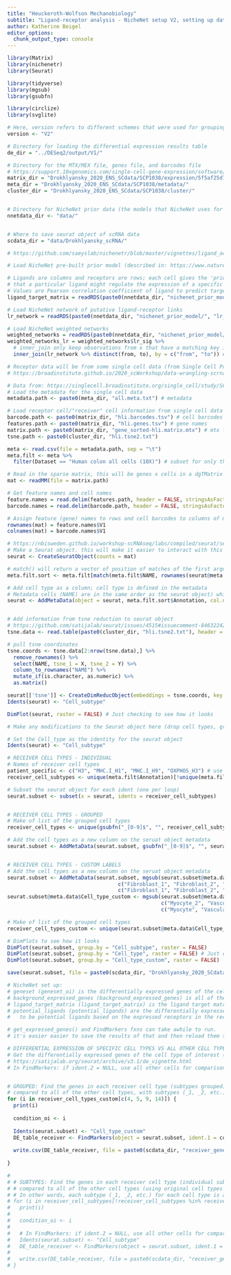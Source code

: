 ```yaml
---
title: "Heuckeroth-Wolfson Mechanobiology"
subtitle: "Ligand-receptor analysis - NicheNet setup V2, setting up data for receiver cells (Drokhlyansky et al. 2020)"
author: Katherine Beigel
editor_options: 
  chunk_output_type: console
---
```



```r

library(Matrix)
library(nichenetr)
library(Seurat)

library(tidyverse)
library(mgsub)
library(gsubfn)

library(circlize)
library(svglite)

```

```r

# Here, version refers to different schemes that were used for grouping and renaming the Drokhlyansky data
version <- "V2"

# Directory for loading the differential expression results table
de_dir = "../DESeq2/output/V1/"

# Directory for the MTX/MEX file, genes file, and barcodes file
# https://support.10xgenomics.com/single-cell-gene-expression/software/pipelines/latest/output/matrices#r-load-mat
matrix_dir = "Drokhlyansky_2020_ENS_SCdata/SCP1038/expression/5f5af25d771a5b0dbe65cf67/"
meta_dir = "Drokhlyansky_2020_ENS_SCdata/SCP1038/metadata/"
cluster_dir = "Drokhlyansky_2020_ENS_SCdata/SCP1038/cluster/"


# Directory for NicheNet prior data (the models that NicheNet uses for ligand-receptor and ligand-target analyses)
nnetdata_dir <- "data/"


# Where to save seurat object of scRNA data
scdata_dir = "data/Drokhlyansky_scRNA/"


```

```r
# https://github.com/saeyslab/nichenetr/blob/master/vignettes/ligand_activity_geneset.md

# Load NicheNet pre-built prior model (described in: https://www.nature.com/articles/s41592-019-0667-5)

# Ligands are columns and receptors are rows; each cell gives the 'prior potential'
# that a particular ligand might regulate the expression of a specific target gene
# Values are Pearson correlation coefficient of ligand to predict target genes
ligand_target_matrix = readRDS(paste0(nnetdata_dir, "nichenet_prior_model/", "ligand_target_matrix.rds"))

# Load NicheNet network of putative ligand-receptor links
lr_network = readRDS(paste0(nnetdata_dir, "nichenet_prior_model/", "lr_network.rds"))

# Load NicheNet weighted networks
weighted_networks = readRDS(paste0(nnetdata_dir, "nichenet_prior_model/", "weighted_networks.rds"))
weighted_networks_lr = weighted_networks$lr_sig %>%
  # inner_join only keep observations from x that have a matching key in y, distinct keeps only unique rows
  inner_join(lr_network %>% distinct(from, to), by = c("from", "to")) # interactions and their weights in the ligand-receptor + signaling network

```


```r

# Receptor data will be from some single cell data (from Single Cell Portal)
# https://broadinstitute.github.io/2020_scWorkshop/data-wrangling-scrnaseq.html

# Data from: https://singlecell.broadinstitute.org/single_cell/study/SCP1038/
# Load the metadata for the single cell data
metadata.path <- paste0(meta_dir, "all.meta.txt") # metadata

# Load receptor cell/"receiver" cell information from single cell data set
barcode.path <- paste0(matrix_dir, "hli.barcodes.tsv") # cell barcodes
features.path <- paste0(matrix_dir, "hli.genes.tsv") # gene names
matrix.path <- paste0(matrix_dir, "gene_sorted-hli.matrix.mtx") # mtx file
tsne.path <- paste0(cluster_dir, "hli.tsne2.txt")

meta <- read.csv(file = metadata.path, sep = "\t")
meta.filt <- meta %>%
  filter(Dataset == "Human colon all cells (10X)") # subset for only the human data

# Read in the sparse matrix, this will be genes x cells in a dgTMatrix
mat <- readMM(file = matrix.path)

# Get feature names and cell names
feature.names = read.delim(features.path, header = FALSE, stringsAsFactors = FALSE)
barcode.names = read.delim(barcode.path, header = FALSE, stringsAsFactors = FALSE)

# Assign feature (gene) names to rows and cell barcodes to columns of matrix
rownames(mat) = feature.names$V1
colnames(mat) = barcode.names$V1

```

```r

# https://nbisweden.github.io/workshop-scRNAseq/labs/compiled/seurat/seurat_01_qc.html
# Make a Seurat object. this will make it easier to interact with this data.
seurat <- CreateSeuratObject(counts = mat)

# match() will return a vector of position of matches of the first argument in the second
meta.filt.sort <- meta.filt[match(meta.filt$NAME, rownames(seurat@meta.data)),]

# Add cell type as a column; cell type is defined in the metadata
# Metadata cells (NAME) are in the same order as the seurat object) which is in the same order as the seurat object
seurat <- AddMetaData(object = seurat, meta.filt.sort$Annotation, col.name = "Cell_subtype")


# Add information from tsne reduction to seurat object
# https://github.com/satijalab/seurat/issues/4515#issuecomment-846322426
tsne.data <- read.table(paste0(cluster_dir, "hli.tsne2.txt"), header = TRUE)

# pull tsne coordinates
tsne.coords <- tsne.data[2:nrow(tsne.data),] %>%
  remove_rownames() %>%
  select(NAME, tsne_1 = X, tsne_2 = Y) %>% 
  column_to_rownames("NAME") %>%
  mutate_if(is.character, as.numeric) %>%
  as.matrix()

seurat[['tsne']] <- CreateDimReducObject(embeddings = tsne.coords, key = "tsne_", global = T, assay = "RNA")
Idents(seurat) <- "Cell_subtype"

DimPlot(seurat, raster = FALSE) # Just checking to see how it looks

```


```r
# Make any modifications to the Seurat object here (drop cell types, group cell types, etc.)

# Set the Cell_type as the identity for the seurat object
Idents(seurat) <- "Cell_subtype"

# RECEIVER CELL TYPES - INDIVIDUAL
# Names of receiver cell types
patient_specific <- c("H3", "MHC.I_H1", "MHC.I_H9", "OXPHOS_H3") # use if some of the types need to be removed
receiver_cell_subtypes <- unique(meta.filt$Annotation)[!unique(meta.filt$Annotation) %in% patient_specific]

# Subset the seurat object for each ident (one per loop)
seurat.subset <- subset(x = seurat, idents = receiver_cell_subtypes)


# RECEIVER CELL TYPES - GROUPED
# Make of list of the grouped cell types
receiver_cell_types <- unique(gsubfn("_[0-9]$", "", receiver_cell_subtypes))

# Add the cell types as a new column on the seruat object metadata
seurat.subset <- AddMetaData(seurat.subset, gsubfn("_[0-9]$", "", seurat.subset@meta.data$Cell_subtype), col.name = "Cell_type")


# RECEIVER CELL TYPES - CUSTOM LABELS
# Add the cell types as a new column on the seruat object metadata
seurat.subset <- AddMetaData(seurat.subset, mgsub(seurat.subset@meta.data$Cell_subtype,
                                    c("Fibroblast_1", "Fibroblast_2", "Myocyte_3", "Myocyte_5", "Myocyte_4"),
                                    c("Fibroblast_1", "Fibroblast_2", "VisceralSMC_1", "VisceralSMC_2", "VascularSMC")), col.name = "Cell_type_custom")
seurat.subset@meta.data$Cell_type_custom <- mgsub(seurat.subset@meta.data$Cell_type_custom,
                                                  c("Myocyte_2", "Vascular_1", "Glia_1", "Vascular_2", "Myocyte_1", "Glia_3", "Glia_2"),
                                                  c("Myocyte", "Vascular", "Glia", "Vascular", "Myocyte", "Glia", "Glia"))

# Make of list of the grouped cell types
receiver_cell_types_custom <- unique(seurat.subset@meta.data$Cell_type_custom)

# DimPlots to see how it looks
DimPlot(seurat.subset, group.by = "Cell_subtype", raster = FALSE)
DimPlot(seurat.subset, group.by = "Cell_type", raster = FALSE) # Just checking to see how it looks
DimPlot(seurat.subset, group.by = "Cell_type_custom", raster = FALSE)

save(seurat.subset, file = paste0(scdata_dir, "Drokhlyansky_2020_SCdata_SeuratObject.Rdata"))

```

```r

# NicheNet set up:
# geneset (geneset_oi) is the differentially expressed genes of the cell type of interest vs all other cells
# background_expressed_genes (background_expressed_genes) is all of the genes expressed by the cell type of interest
# ligand_target_matrix (ligand_target_matrix) is the ligand target matrix from NicheNet (NicheNet prior model)
# potential_ligands (potential_ligands) are the differentially expressed genes form the sender cell type that are considered
#   to be potential ligands based on the expressed receptors in the receiver cell type that are also in the prior network

# get_expressed_genes() and FindMarkers fxns can take awhile to run.
# it's easier easier to save the results of that and then reload them than to run each time

# DIFFERENTIAL EXPRESSION OF SPECIFIC CELL TYPES VS ALL OTHER CELL TYPES
# Get the differentially expressed genes of the cell type of interest (using all other cell types together as the reference)
# https://satijalab.org/seurat/archive/v3.1/de_vignette.html
# In FindMarkers: if ident.2 = NULL, use all other cells for comparison


# GROUPED: Find the genes in each receiver cell type (subtypes grouped) that are differentially expressed
# compared to all of the other cell types, with subtypes (_1, _2, etc.) of cell types grouped together.
for (i in receiver_cell_types_custom[c(4, 5, 9, 14)]) {
  print(i)
  
  condition_oi <- i
  
  Idents(seurat.subset) <- "Cell_type_custom"
  DE_table_receiver <- FindMarkers(object = seurat.subset, ident.1 = condition_oi, ident.2 = NULL, min.pct = 0.10) %>% rownames_to_column("gene")
    
  write.csv(DE_table_receiver, file = paste0(scdata_dir, "receiver_genes_of_interest", "/", "Receiver_", condition_oi, "_cells_DEGs_", version, ".csv"), row.names = FALSE, quote = FALSE)
  
}

# 
# # SUBTYPES: Find the genes in each receiver cell type (individual subtypes) that are differentially expressed
# # compared to all of the other cell types (using original cell types and subtypes). 
# # In other words, each subtype (_1, _2, etc.) for each cell type is analyzed individually.
# for (i in receiver_cell_subtypes[!receiver_cell_subtypes %in% receiver_cell_types]) {
#   print(i)
#   
#   condition_oi <- i
# 
#   # In FindMarkers: if ident.2 = NULL, use all other cells for comparison
#   Idents(seurat.subset) <- "Cell_subtype"
#   DE_table_receiver <- FindMarkers(object = seurat.subset, ident.1 = condition_oi, ident.2 = NULL, min.pct = 0.10) %>% rownames_to_column("gene")
#   
#   write.csv(DE_table_receiver, file = paste0(scdata_dir, "receiver_genes_of_interest", "/", "Receiver_", condition_oi, "_cells_DEGs_", version, ".csv"), row.names = FALSE, quote = FALSE)
# }

```
